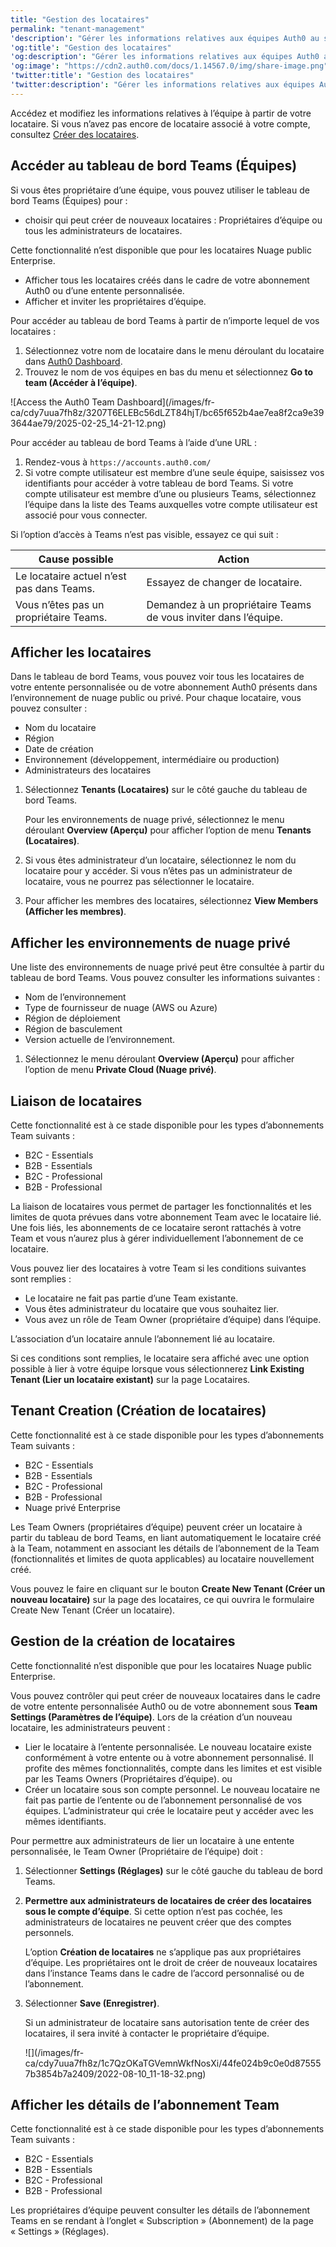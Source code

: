 ---
title: "Gestion des locataires"
permalink: "tenant-management"
'description': "Gérer les informations relatives aux équipes Auth0 au sein d’un locataire donné."
'og:title': "Gestion des locataires"
'og:description': "Gérer les informations relatives aux équipes Auth0 au sein d’un locataire donné."
'og:image': "https://cdn2.auth0.com/docs/1.14567.0/img/share-image.png"
'twitter:title': "Gestion des locataires"
'twitter:description': "Gérer les informations relatives aux équipes Auth0 au sein d’un locataire donné."
---

Accédez et modifiez les informations relatives à l’équipe à partir de votre locataire. Si vous n’avez pas encore de locataire associé à votre compte, consultez [Créer des locataires](/docs/fr-ca/get-started/auth0-overview/create-tenants).

## Accéder au tableau de bord Teams (Équipes)

Si vous êtes propriétaire d’une équipe, vous pouvez utiliser le tableau de bord Teams (Équipes) pour :

* choisir qui peut créer de nouveaux locataires : Propriétaires d’équipe ou tous les administrateurs de locataires.

<Callout icon="file-lines" color="#0EA5E9" iconType="regular">

Cette fonctionnalité n’est disponible que pour les locataires Nuage public Enterprise.

</Callout>

* Afficher tous les locataires créés dans le cadre de votre abonnement Auth0 ou d’une entente personnalisée.
* Afficher et inviter les propriétaires d’équipe.

Pour accéder au tableau de bord Teams à partir de n’importe lequel de vos locataires :

1. Sélectionnez votre nom de locataire dans le menu déroulant du locataire dans [Auth0 Dashboard](https://manage.auth0.com/dashboard).
2. Trouvez le nom de vos équipes en bas du menu et sélectionnez **Go to team (Accéder à l’équipe)**.

<Frame>![Access the Auth0 Team Dashboard](/images/fr-ca/cdy7uua7fh8z/3207T6ELEBc56dLZT84hjT/bc65f652b4ae7ea8f2ca9e393644ae79/2025-02-25_14-21-12.png)</Frame>

Pour accéder au tableau de bord Teams à l’aide d’une URL :

1. Rendez-vous à `https://accounts.auth0.com/`
2. Si votre compte utilisateur est membre d’une seule équipe, saisissez vos identifiants pour accéder à votre tableau de bord Teams. Si votre compte utilisateur est membre d’une ou plusieurs Teams, sélectionnez l’équipe dans la liste des Teams auxquelles votre compte utilisateur est associé pour vous connecter.

Si l’option d’accès à Teams n’est pas visible, essayez ce qui suit :

<table class="table"><thead>
<tr>
<th>Cause possible</th>
<th>Action</th>
</tr>
</thead>
<tbody>
<tr>
<td>Le locataire actuel n’est pas dans Teams.</td>
<td>Essayez de changer de locataire.</td>
</tr>
<tr>
<td>Vous n’êtes pas un propriétaire Teams.</td>
<td>Demandez à un propriétaire Teams de vous inviter dans l’équipe.</td>
</tr>
</tbody>
</table>

## Afficher les locataires

Dans le tableau de bord Teams, vous pouvez voir tous les locataires de votre entente personnalisée ou de votre abonnement Auth0 présents dans l’environnement de nuage public ou privé. Pour chaque locataire, vous pouvez consulter :

* Nom du locataire
* Région
* Date de création
* Environnement (développement, intermédiaire ou production)
* Administrateurs des locataires

1. Sélectionnez **Tenants (Locataires)** sur le côté gauche du tableau de bord Teams.

   Pour les environnements de nuage privé, sélectionnez le menu déroulant **Overview (Aperçu)** pour afficher l’option de menu **Tenants (Locataires)**.
2. Si vous êtes administrateur d’un locataire, sélectionnez le nom du locataire pour y accéder. Si vous n’êtes pas un administrateur de locataire, vous ne pourrez pas sélectionner le locataire.
3. Pour afficher les membres des locataires, sélectionnez **View Members (Afficher les membres)**.

## Afficher les environnements de nuage privé

Une liste des environnements de nuage privé peut être consultée à partir du tableau de bord Teams. Vous pouvez consulter les informations suivantes :

* Nom de l’environnement
* Type de fournisseur de nuage (AWS ou Azure)
* Région de déploiement
* Région de basculement
* Version actuelle de l’environnement.

1. Sélectionnez le menu déroulant **Overview (Aperçu)**  pour afficher l’option de menu **Private Cloud (Nuage privé)**.

## Liaison de locataires

<Callout icon="file-lines" color="#0EA5E9" iconType="regular">

Cette fonctionnalité est à ce stade disponible pour les types d’abonnements Team suivants :

* B2C - Essentials
* B2B - Essentials
* B2C - Professional
* B2B - Professional

</Callout>

La liaison de locataires vous permet de partager les fonctionnalités et les limites de quota prévues dans votre abonnement Team avec le locataire lié. Une fois liés, les abonnements de ce locataire seront rattachés à votre Team et vous n’aurez plus à gérer individuellement l’abonnement de ce locataire.

Vous pouvez lier des locataires à votre Team si les conditions suivantes sont remplies :

* Le locataire ne fait pas partie d’une Team existante.
* Vous êtes administrateur du locataire que vous souhaitez lier.
* Vous avez un rôle de Team Owner (propriétaire d’équipe) dans l’équipe.

<Callout icon="file-lines" color="#0EA5E9" iconType="regular">

L’association d’un locataire annule l’abonnement lié au locataire.

</Callout>

Si ces conditions sont remplies, le locataire sera affiché avec une option possible à lier à votre équipe lorsque vous sélectionnerez **Link Existing Tenant (Lier un locataire existant)** sur la page Locataires.

## Tenant Creation (Création de locataires)

<Callout icon="file-lines" color="#0EA5E9" iconType="regular">

Cette fonctionnalité est à ce stade disponible pour les types d’abonnements Team suivants :

* B2C - Essentials
* B2B - Essentials
* B2C - Professional
* B2B - Professional
* Nuage privé Enterprise

</Callout>

Les Team Owners (propriétaires d’équipe) peuvent créer un locataire à partir du tableau de bord Teams, en liant automatiquement le locataire créé à la Team, notamment en associant les détails de l’abonnement de la Team (fonctionnalités et limites de quota applicables) au locataire nouvellement créé.

Vous pouvez le faire en cliquant sur le bouton **Create New Tenant (Créer un nouveau locataire)** sur la page des locataires, ce qui ouvrira le formulaire Create New Tenant (Créer un locataire).

## Gestion de la création de locataires

<Callout icon="file-lines" color="#0EA5E9" iconType="regular">

Cette fonctionnalité n’est disponible que pour les locataires Nuage public Enterprise.

</Callout>

Vous pouvez contrôler qui peut créer de nouveaux locataires dans le cadre de votre entente personnalisée Auth0 ou de votre abonnement sous **Team Settings (Paramètres de l’équipe)**. Lors de la création d’un nouveau locataire, les administrateurs peuvent :

* Lier le locataire à l’entente personnalisée. Le nouveau locataire existe conformément à votre entente ou à votre abonnement personnalisé. Il profite des mêmes fonctionnalités, compte dans les limites et est visible par les Teams Owners (Propriétaires d’équipe).
  ou
* Créer un locataire sous son compte personnel. Le nouveau locataire ne fait pas partie de l’entente ou de l’abonnement personnalisé de vos équipes. L’administrateur qui crée le locataire peut y accéder avec les mêmes identifiants.

Pour permettre aux administrateurs de lier un locataire à une entente personnalisée, le Team Owner (Propriétaire de l’équipe) doit :

1. Sélectionner **Settings (Réglages)** sur le côté gauche du tableau de bord Teams.
2. **Permettre aux administrateurs de locataires de créer des locataires sous le compte d’équipe**. Si cette option n’est pas cochée, les administrateurs de locataires ne peuvent créer que des comptes personnels.

   <Callout icon="file-lines" color="#0EA5E9" iconType="regular">

   L’option **Création de locataires** ne s’applique pas aux propriétaires d’équipe. Les propriétaires ont le droit de créer de nouveaux locataires dans l’instance Teams dans le cadre de l’accord personnalisé ou de l’abonnement.

   </Callout>

3. Sélectionner **Save (Enregistrer)**.

   <Warning>

   Si un administrateur de locataire sans autorisation tente de créer des locataires, il sera invité à contacter le propriétaire d’équipe.

   </Warning>

   <Frame>![](/images/fr-ca/cdy7uua7fh8z/1c7QzOKaTGVemnWkfNosXi/44fe024b9c0e0d875557b3854b7a2409/2022-08-10_11-18-32.png)</Frame>

## Afficher les détails de l’abonnement Team

<Callout icon="file-lines" color="#0EA5E9" iconType="regular">

Cette fonctionnalité est à ce stade disponible pour les types d’abonnements Team suivants :

* B2C - Essentials
* B2B - Essentials
* B2C - Professional
* B2B - Professional

</Callout>

Les propriétaires d’équipe peuvent consulter les détails de l’abonnement Teams en se rendant à l’onglet « Subscription » (Abonnement) de la page « Settings » (Réglages).